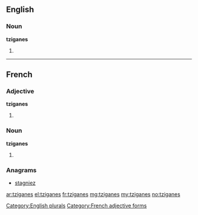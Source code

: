 ==English==

===Noun===
'''tziganes'''

# {{plural of|tzigane}}

[[Category:English plurals]]
----
==French==

===Adjective===
'''tziganes''' {{m|f|p}}

# {{form of|plural|tzigane|lang=fr}}

[[Category:French adjective forms]]

===Noun===
'''tziganes''' {{m|f|p}}

# {{plural of|tzigane|lang=fr}}

===Anagrams===
* [[stagniez#French|stagniez]]

[[ar:tziganes]]
[[el:tziganes]]
[[fr:tziganes]]
[[mg:tziganes]]
[[my:tziganes]]
[[no:tziganes]]